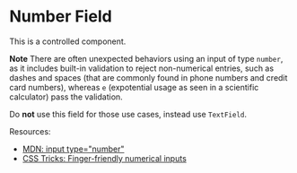 <!-- NumberField.stories.mdx -->


# Number Field

This is a controlled component.

**Note** There are often unexpected behaviors using an input
of type `number`, as it includes built-in validation to reject non-numerical entries,
such as dashes and spaces (that are commonly found in phone numbers and credit card
numbers), whereas `e` (expotential usage as seen in a scientific calculator) pass the validation.

Do **not** use this field for those use cases, instead use `TextField`.

Resources:

- [MDN: input type="number"](https://developer.mozilla.org/en-US/docs/Web/HTML/Element/input/number)
- [CSS Tricks: Finger-friendly numerical inputs](https://css-tricks.com/finger-friendly-numerical-inputs-with-inputmode/)

<Canvas>
  <Story id="components-input-group-number--with-state" />
</Canvas>
